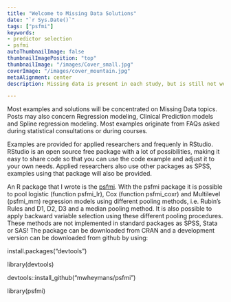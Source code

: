 ```yaml
---
title: "Welcome to Missing Data Solutions"
date: "`r Sys.Date()`"
tags: ["psfmi"]
keywords:
- predictor selection
- psfmi
autoThumbnailImage: false
thumbnailImagePosition: "top"
thumbnailImage: "/images/Cover_small.jpg"
coverImage: "/images/cover_mountain.jpg"
metaAlignment: center
description: Missing data is present in each study, but is still not wel understood and handled, [see for example](https://journals.lww.com/epidem/fulltext/2012/09000/Missing_Data__A_Systematic_Review_of_How_They_Are.13.aspx). This may severely bias the study results! On this website you will find simple and complex missing data solutions concerning medical and epidemiological studies.  

---
```


Most examples and solutions will be concentrated on Missing Data topics. Posts may also concern Regression modeling, Clinical Prediction models and Spline regression modeling. Most examples originate from FAQs asked during statistical consultations or during courses.

Examples are provided for applied researchers and frequenly in RStudio.  
RStudio is an open source free package with a lot of possibilities, 
making it easy to share code so that you can use the code example
and adjust it to your own needs. Applied researchers also use
other packages as SPSS, examples using that package will also be provided.  

An R package that I wrote is the [psfmi](https://cran.r-project.org/web/packages/psfmi/index.html). With the psfmi package it is possible to pool logistic (function psfmi_lr), Cox (function psfmi_coxr) and Multilevel (psfmi_mm) regression models using different pooling methods, i.e. Rubin’s Rules and D1, D2, D3 and a median pooling method. It is also possible to apply backward variable selection using these different pooling procedures. These methods are not implemented in standard packages as SPSS, Stata or SAS! The package can be downloaded from CRAN and a development version can be downloaded from github by using:

install.packages("devtools")

library(devtools)

devtools::install_github("mwheymans/psfmi")

library(psfmi)